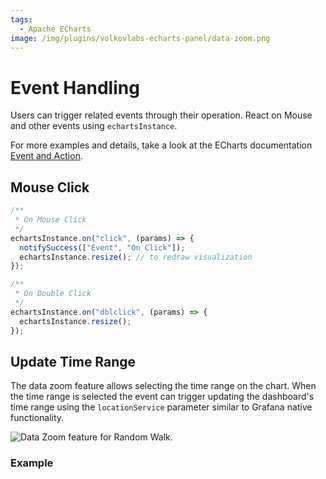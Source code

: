 ```yaml
---
tags:
  - Apache ECharts
image: /img/plugins/volkovlabs-echarts-panel/data-zoom.png
---
```



# Event Handling

Users can trigger related events through their operation. React on Mouse and other events using `echartsInstance`.

For more examples and details, take a look at the ECharts documentation [Event and Action](https://apache.github.io/echarts-handbook/en/concepts/event/).

## Mouse Click

```js
/**
 * On Mouse Click
 */
echartsInstance.on("click", (params) => {
  notifySuccess(["Event", "On Click"]);
  echartsInstance.resize(); // to redraw visualization
});
```

```js
/**
 * On Double Click
 */
echartsInstance.on("dblclick", (params) => {
  echartsInstance.resize();
});
```

## Update Time Range

The data zoom feature allows selecting the time range on the chart. When the time range is selected the event can trigger updating the dashboard's time range using the `locationService` parameter similar to Grafana native functionality.

<Image
  title="Data Zoom feature for Random Walk."
  src="/img/plugins/volkovlabs-echarts-panel/data-zoom.png"
/>

### Example

<Code
  url="https://github.com/VolkovLabs/volkovlabs.io/blob/main/docs/volkovlabs-echarts-panel/data-zoom.js"
  language="js"
/>
